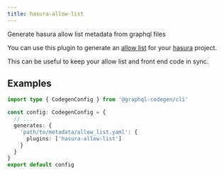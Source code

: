 ```yaml
---
title: hasura-allow-list
---
```



<PluginHeader />

Generate hasura allow list metadata from graphql files

You can use this plugin to generate an [allow list](https://hasura.io/docs/latest/graphql/cloud/security/allow-lists.html) for your [hasura](https://hasura.io) project.

This can be useful to keep your allow list and front end code in sync.

## Examples

```ts filename="codegen.ts" {7}
import type { CodegenConfig } from '@graphql-codegen/cli'

const config: CodegenConfig = {
  // ...
  generates: {
    'path/to/metadata/allow_list.yaml': {
      plugins: ['hasura-allow-list']
    }
  }
}
export default config
```

<PluginApiDocs />
